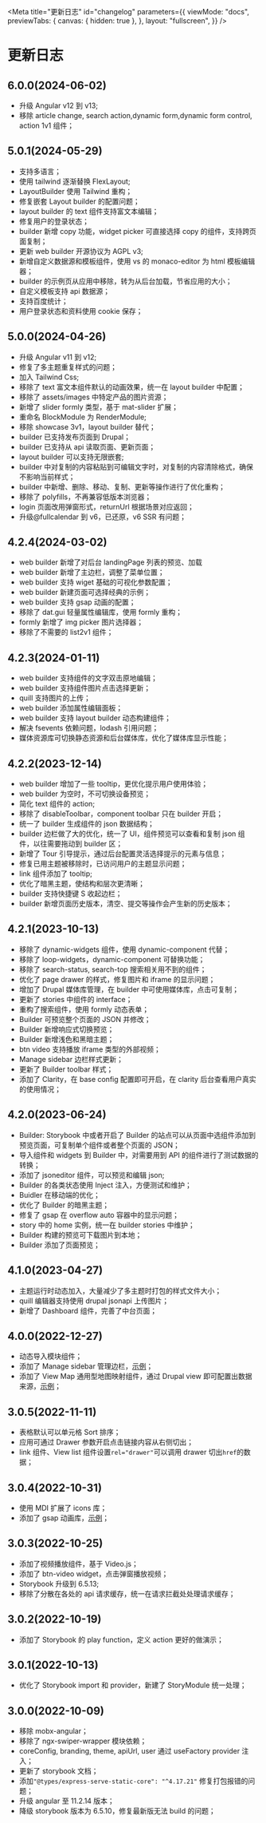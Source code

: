 
<Meta
  title="更新日志"
  id="changelog"
  parameters={{
    viewMode: "docs",
    previewTabs: {
      canvas: { hidden: true },
    },
    layout: "fullscreen",
  }}
/>

# 更新日志

## 6.0.0(2024-06-02)

- 升级 Angular v12 到 v13;
- 移除 article change, search action,dynamic form,dynamic form control, action 1v1 组件；

## 5.0.1(2024-05-29)

- 支持多语言；
- 使用 tailwind 逐渐替换 FlexLayout;
- LayoutBuilder 使用 Tailwind 重构；
- 修复嵌套 Layout builder 的配置问题；
- layout builder 的 text 组件支持富文本编辑；
- 修复用户的登录状态；
- builder 新增 copy 功能，widget picker 可直接选择 copy 的组件，支持跨页面复制；
- 更新 web builder 开源协议为 AGPL v3;
- 新增自定义数据源和模板组件，使用 vs 的 monaco-editor 为 html 模板编辑器；
- builder 的示例页从应用中移除，转为从后台加载，节省应用的大小；
- 自定义模板支持 api 数据源；
- 支持百度统计；
- 用户登录状态和资料使用 cookie 保存；

## 5.0.0(2024-04-26)

- 升级 Angular v11 到 v12;
- 修复了多主题重复样式的问题；
- 加入 Tailwind Css;
- 移除了 text 富文本组件默认的动画效果，统一在 layout builder 中配置；
- 移除了 assets/images 中特定产品的图片资源；
- 新增了 slider formly 类型，基于 mat-slider 扩展；
- 重命名 BlockModule 为 RenderModule;
- 移除 showcase 3v1，layout builder 替代；
- builder 已支持发布页面到 Drupal；
- builder 已支持从 api 读取页面、更新页面；
- layout builder 可以支持无限嵌套;
- builder 中对复制的内容粘贴到可编辑文字时，对复制的内容清除格式，确保不影响当前样式；
- builder 中新增、删除、移动、复制、更新等操作进行了优化重构；
- 移除了 polyfills，不再兼容低版本浏览器；
- login 页面改用弹窗形式，returnUrl 根据场景对应返回；
- 升级@fullcalendar 到 v6，已还原，v6 SSR 有问题；

## 4.2.4(2024-03-02)

- web builder 新增了对后台 landingPage 列表的预览、加载
- web builder 新增了主边栏，调整了菜单位置；
- web builder 支持 wiget 基础的可视化参数配置；
- web builder 新建页面可选择经典的示例；
- web builder 支持 gsap 动画的配置；
- 移除了 dat.gui 轻量属性编辑库，使用 formly 重构；
- formly 新增了 img picker 图片选择器；
- 移除了不需要的 list2v1 组件；

## 4.2.3(2024-01-11)

- web builder 支持组件的文字双击原地编辑；
- web builder 支持组件图片点击选择更新；
- quill 支持图片的上传；
- web builder 添加属性编辑面板；
- web builder 支持 layout builder 动态构建组件；
- 解决 fsevents 依赖问题，lodash 引用问题；
- 媒体资源库可切换静态资源和后台媒体库，优化了媒体库显示性能；

## 4.2.2(2023-12-14)

- web builder 增加了一些 tooltip，更优化提示用户使用体验；
- web builder 为空时，不可切换设备预览；
- 简化 text 组件的 action;
- 移除了 disableToolbar，component toolbar 只在 builder 开启；
- 统一了 builder 生成组件的 json 数据结构；
- builder 边栏做了大的优化，统一了 UI，组件预览可以查看和复制 json 组件，以往需要拖动到 builder 区；
- 新增了 Tour 引导提示，通过后台配置灵活选择提示的元素与信息；
- 修复已用主题被移除时，已访问用户的主题显示问题；
- link 组件添加了 tooltip;
- 优化了暗黑主题，使结构和层次更清晰；
- builder 支持快捷键 S 收起边栏；
- builder 新增页面历史版本，清空、提交等操作会产生新的历史版本；

## 4.2.1(2023-10-13)

- 移除了 dynamic-widgets 组件，使用 dynamic-component 代替；
- 移除了 loop-widgets，dynamic-component 可替换功能；
- 移除了 search-status, search-top 搜索相关用不到的组件；
- 优化了 page drawer 的样式，修复图片和 iframe 的显示问题；
- 增加了 Drupal 媒体库管理，在 builder 中可使用媒体库，点击可复制；
- 更新了 stories 中组件的 interface；
- 重构了搜索组件，使用 formly 动态表单；
- Builder 可预览整个页面的 JSON 并修改；
- Builder 新增响应式切换预览；
- Builder 新增浅色和黑暗主题；
- btn video 支持播放 iframe 类型的外部视频；
- Manage sidebar 边栏样式更新；
- 更新了 Builder toolbar 样式；
- 添加了 Clarity，在 base config 配置即可开启，在 clarity 后台查看用户真实的使用情况；

## 4.2.0(2023-06-24)

- Builder: Storybook 中或者开启了 Builder 的站点可以从页面中选组件添加到预览页面，可复制单个组件或者整个页面的 JSON；
- 导入组件和 widgets 到 Builder 中，对需要用到 API 的组件进行了测试数据的转换；
- 添加了 jsoneditor 组件，可以预览和编辑 json;
- Builder 的各类状态使用 Inject 注入，方便测试和维护；
- Buidler 在移动端的优化；
- 优化了 Builder 的暗黑主题；
- 修复了 gsap 在 overflow auto 容器中的显示问题；
- story 中的 home 实例，统一在 builder stories 中维护；
- Builder 构建的预览可下载图片到本地；
- Builder 添加了页面预览；

## 4.1.0(2023-04-27)

- 主题运行时动态加入，大量减少了多主题时打包的样式文件大小；
- quill 编辑器支持使用 drupal jsonapi 上传图片；
- 新增了 Dashboard 组件，完善了中台页面；

## 4.0.0(2022-12-27)

- 动态导入模块组件；
- 添加了 Manage sidebar 管理边栏，[示例](?path=/story/manage-sidebar--page)；
- 添加了 View Map 通用型地图映射组件，通过 Drupal view 即可配置出数据来源，[示例](?path=/story/viewmap--default)；

## 3.0.5(2022-11-11)

- 表格默认可以单元格 Sort 排序；
- 应用可通过 Drawer 参数开启点击链接内容从右侧切出；
- link 组件、View list 组件设置`rel="drawer"`可以调用 drawer 切出`href`的数据；

## 3.0.4(2022-10-31)

- 使用 MDI 扩展了 icons 库；
- 添加了 gsap 动画库，[示例](?path=/story/product-v2--page)；

## 3.0.3(2022-10-25)

- 添加了视频播放组件，基于 Video.js；
- 添加了 btn-video widget，点击弹窗播放视频；
- Storybook 升级到 6.5.13;
- 移除了分散在各处的 api 请求缓存，统一在请求拦截处处理请求缓存；

## 3.0.2(2022-10-19)

- 添加了 Storybook 的 play function，定义 action 更好的做演示；

## 3.0.1(2022-10-13)

- 优化了 Storybook import 和 provider，新建了 StoryModule 统一处理；

## 3.0.0(2022-10-09)

- 移除 mobx-angular；
- 移除了 ngx-swiper-wrapper 模块依赖；
- coreConfig, branding, theme, apiUrl, user 通过 useFactory provider 注入；
- 更新了 storybook 文档；
- 添加`"@types/express-serve-static-core": "^4.17.21"` 修复打包报错的问题；
- 升级 angular 至 11.2.14 版本；
- 降级 storybook 版本为 6.5.10，修复最新版无法 build 的问题；
